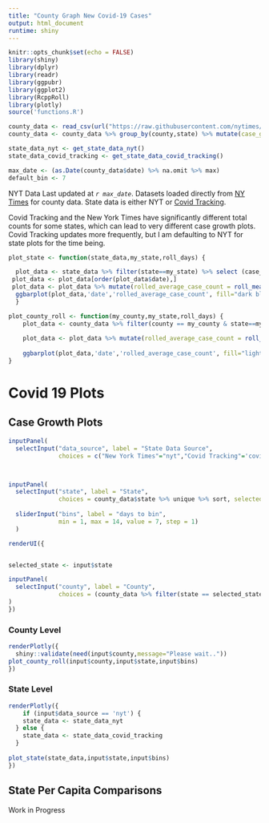 ```yaml
---
title: "County Graph New Covid-19 Cases"
output: html_document
runtime: shiny
---
```


```r
knitr::opts_chunk$set(echo = FALSE)
library(shiny)
library(dplyr)
library(readr)
library(ggpubr)
library(ggplot2)
library(RcppRoll)
library(plotly)
source('functions.R')
```

```r


county_data <- read_csv(url("https://raw.githubusercontent.com/nytimes/covid-19-data/master/us-counties.csv"))
county_data <- county_data %>% group_by(county,state) %>% mutate(case_growth = cases - lag(cases))

state_data_nyt <- get_state_data_nyt()
state_data_covid_tracking <- get_state_data_covid_tracking()

max_date <- (as.Date(county_data$date) %>% na.omit %>% max)
default_bin <- 7
```

NYT Data Last updated at *`r max_date`*. Datasets loaded directly from [NY Times](https://github.com/nytimes/covid-19-data) for county data. State data is either NYT or [Covid Tracking](https://covidtracking.com/api).

Covid Tracking and the New York Times have significantly different total counts for some states, which can lead to very different case growth plots. Covid Tracking updates more frequently, but I am defaulting to NYT for state plots for the time being.

```r

plot_state <- function(state_data,my_state,roll_days) {

  plot_data <- state_data %>% filter(state==my_state) %>% select (case_growth,state,date) %>% na.omit
 plot_data <- plot_data[order(plot_data$date),]
 plot_data <- plot_data %>% mutate(rolled_average_case_count = roll_mean(case_growth,roll_days,na.rm=TRUE,align ='right',fill=NA)) %>% select(date,rolled_average_case_count) %>% na.omit
  ggbarplot(plot_data,'date','rolled_average_case_count', fill="dark blue",ggtheme = theme_minimal(),ylab='New Cases',xlab='Date',title=paste("All",my_state)) + theme(text = element_text(size=12))
  }

plot_county_roll <- function(my_county,my_state,roll_days) {
    plot_data <- county_data %>% filter(county == my_county & state==my_state) %>% na.omit
    
    plot_data <- plot_data %>% mutate(rolled_average_case_count = roll_mean(case_growth,roll_days,na.rm=TRUE,align ='right',fill=NA)) %>% na.omit
    
    ggbarplot(plot_data,'date','rolled_average_case_count', fill="light blue",ggtheme = theme_minimal(),ylab='New Cases',xlab='Date',title = paste(my_county,my_state,sep=", ") ) + theme(text = element_text(size=12))
}
```

# Covid 19 Plots {.tabset}

## Case Growth Plots {.tabset}


```r

inputPanel(
  selectInput("data_source", label = "State Data Source",
              choices = c("New York Times"="nyt","Covid Tracking"='covid_tracking'), selected = 'nyt'))



inputPanel(
  selectInput("state", label = "State",
              choices = county_data$state %>% unique %>% sort, selected = 'Virginia'),
  
  sliderInput("bins", label = "days to bin",
              min = 1, max = 14, value = 7, step = 1)
  )

renderUI({


selected_state <- input$state

inputPanel(
  selectInput("county", label = "County",
              choices = (county_data %>% filter(state == selected_state))$county %>% unique %>% sort, selected = 'Henrico')
)
})

```

### County Level

```r

renderPlotly({
  shiny::validate(need(input$county,message="Please wait.."))
plot_county_roll(input$county,input$state,input$bins)
})

```

### State Level
``` r



renderPlotly({
    if (input$data_source == 'nyt') {
    state_data <- state_data_nyt
  } else {
    state_data <- state_data_covid_tracking
  }
  
plot_state(state_data,input$state,input$bins)
})

```

## State Per Capita Comparisons

Work in Progress

